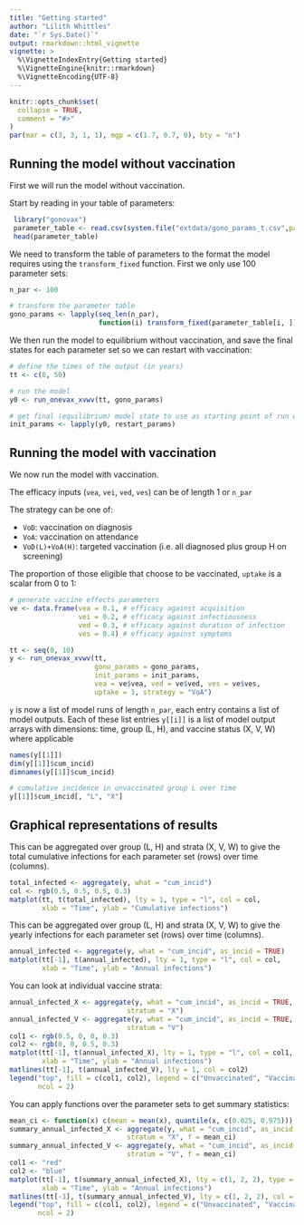 ```yaml
---
title: "Getting started"
author: "Lilith Whittles"
date: "`r Sys.Date()`"
output: rmarkdown::html_vignette
vignette: >
  %\VignetteIndexEntry{Getting started}
  %\VignetteEngine{knitr::rmarkdown}
  %\VignetteEncoding{UTF-8}
---
```


```r
knitr::opts_chunk$set(
  collapse = TRUE,
  comment = "#>"
)
par(mar = c(3, 3, 1, 1), mgp = c(1.7, 0.7, 0), bty = "n")
```


## Running the model without vaccination

First we will run the model without vaccination.

Start by reading in your table of parameters:
```r
 library("gonovax")
 parameter_table <- read.csv(system.file("extdata/gono_params_t.csv",package='gonovax'))
 head(parameter_table)
```

We need to transform the table of parameters to the format the model requires
using the `transform_fixed` function. First we only use 100 parameter sets:
```r
n_par <- 100

# transform the parameter table
gono_params <- lapply(seq_len(n_par),
                      function(i) transform_fixed(parameter_table[i, ]))
```

We then run the model to equilibrium without vaccination, and save the final states for each parameter set so we can restart with vaccination:
```r
# define the times of the output (in years)
tt <- c(0, 50)

# run the model
y0 <- run_onevax_xvwv(tt, gono_params)

# get final (equilibrium) model state to use as starting point of run with vaccination
init_params <- lapply(y0, restart_params)
```

## Running the model with vaccination

We now run the model with vaccination.

The efficacy inputs (`vea`, `vei`, `ved`, `ves`) can be of length 1 or `n_par`

The strategy can be one of:

* `VoD`: vaccination on diagnosis
* `VoA`: vaccination on attendance
* `VoD(L)+VoA(H)`: targeted vaccination (i.e. all diagnosed plus group H on screening)

The proportion of those eligible that choose to be vaccinated, `uptake` is a
scalar from 0 to 1:

```r
# generate vaccine effects parameters
ve <- data.frame(vea = 0.1, # efficacy against acquisition
                 vei = 0.2, # efficacy against infectiousness
                 ved = 0.3, # efficacy against duration of infection
                 ves = 0.4) # efficacy against symptoms

tt <- seq(0, 10)
y <- run_onevax_xvwv(tt,
                     gono_params = gono_params,
                     init_params = init_params, 
                     vea = ve$vea, ved = ve$ved, ves = ve$ves,
                     uptake = 1, strategy = "VoA")

```

`y` is now a list of model runs of length `n_par`, each entry contains a list of
model outputs. Each of these list entries `y[[i]]` is a list of model output
arrays with dimensions: time, group (L, H), and vaccine status (X, V, W)
where applicable

```r
names(y[[1]])
dim(y[[1]]$cum_incid)
dimnames(y[[1]]$cum_incid)

# cumulative incidence in unvaccinated group L over time
y[[1]]$cum_incid[, "L", "X"]
```

## Graphical representations of results

This can be aggregated over group (L, H) and strata (X, V, W) to give the total
cumulative infections for each parameter set (rows) over time (columns).

```r
total_infected <- aggregate(y, what = "cum_incid")
col <- rgb(0.5, 0.5, 0.5, 0.3)
matplot(tt, t(total_infected), lty = 1, type = "l", col = col,
        xlab = "Time", ylab = "Cumulative infections")
```

This can be aggregated over group (L, H) and strata (X, V, W) to give the yearly
infections for each parameter set (rows) over time (columns).

```r
annual_infected <- aggregate(y, what = "cum_incid", as_incid = TRUE)
matplot(tt[-1], t(annual_infected), lty = 1, type = "l", col = col,
        xlab = "Time", ylab = "Annual infections")
```

You can look at individual vaccine strata:

```r
annual_infected_X <- aggregate(y, what = "cum_incid", as_incid = TRUE,
                             stratum = "X")
annual_infected_V <- aggregate(y, what = "cum_incid", as_incid = TRUE,
                             stratum = "V")
col1 <- rgb(0.5, 0, 0, 0.3)
col2 <- rgb(0, 0, 0.5, 0.3)
matplot(tt[-1], t(annual_infected_X), lty = 1, type = "l", col = col1,
        xlab = "Time", ylab = "Annual infections")
matlines(tt[-1], t(annual_infected_V), lty = 1, col = col2)
legend("top", fill = c(col1, col2), legend = c("Unvaccinated", "Vaccinated"),
       ncol = 2)
```

You can apply functions over the parameter sets to get summary statistics:

```r
mean_ci <- function(x) c(mean = mean(x), quantile(x, c(0.025, 0.975)))
summary_annual_infected_X <- aggregate(y, what = "cum_incid", as_incid = TRUE,
                             stratum = "X", f = mean_ci)
summary_annual_infected_V <- aggregate(y, what = "cum_incid", as_incid = TRUE,
                             stratum = "V", f = mean_ci)
col1 <- "red"
col2 <- "blue"
matplot(tt[-1], t(summary_annual_infected_X), lty = c(1, 2, 2), type = "l", col = col1,
        xlab = "Time", ylab = "Annual infections")
matlines(tt[-1], t(summary_annual_infected_V), lty = c(1, 2, 2), col = col2)
legend("top", fill = c(col1, col2), legend = c("Unvaccinated", "Vaccinated"),
       ncol = 2)
```